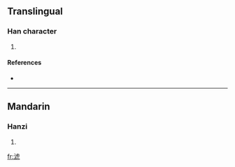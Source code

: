 ==Translingual==

===Han character===
{{Han char|rn=85|rad=水|as=08|sn=11|four=3111<sub>4</sub>|canj=水卜心弓 (EYPN), 水卜心山 (EYPU)}}

# {{defn|Han|sort=水08}}

====References====
* {{Han ref|kx=0632.040|dkj=17689|hdz=31648.030|uh=6DF2|ud=28146|bh=D641|bd=54849}}

----

==Mandarin==

===Hanzi===
{{cmn-hanzi|pin=[[piáo]] ([[piao2]])|wg=p'iao<sup>2</sup>}}

# {{defn|Mandarin}}

[[fr:淲]]